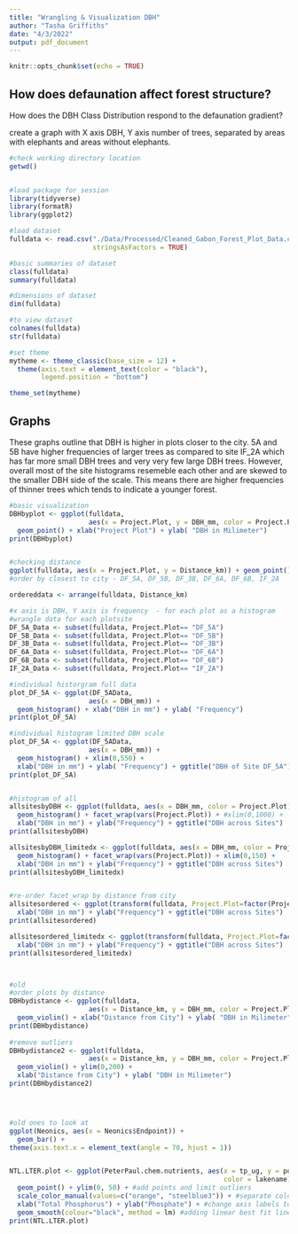```yaml
---
title: "Wrangling & Visualization DBH"
author: "Tasha Griffiths"
date: "4/3/2022"
output: pdf_document
---
```


```r
knitr::opts_chunk$set(echo = TRUE)
```

## How does defaunation affect forest structure? 

How does the DBH Class Distribution respond to the defaunation gradient?

create a graph with X axis DBH, Y axis number of trees, separated by areas with elephants and areas without elephants. 

```r

#check working directory location
getwd()


#load package for session
library(tidyverse)
library(formatR)
library(ggplot2)

#load dataset
fulldata <- read.csv("./Data/Processed/Cleaned_Gabon_Forest_Plot_Data.csv", 
                     stringsAsFactors = TRUE)

#basic summaries of dataset
class(fulldata)
summary(fulldata)

#dimensions of dataset
dim(fulldata)

#to view dataset
colnames(fulldata)
str(fulldata)

#set theme
mytheme <- theme_classic(base_size = 12) + 
  theme(axis.text = element_text(color = "black"), 
        legend.position = "bottom")

theme_set(mytheme)

```

## Graphs

These graphs outline that DBH is higher in plots closer to the city. 5A and 5B have higher frequencies of larger trees as compared to site IF_2A which has far more small DBH trees and very very few large DBH trees. However, overall most of the site histograms resemeble each other and are skewed to the smaller DBH side of the scale. This means there are higher frequencies of thinner trees which tends to indicate a younger forest. 

```r

#basic visualization
DBHbyplot <- ggplot(fulldata, 
                    aes(x = Project.Plot, y = DBH_mm, color = Project.Plot)) +
  geom_point() + xlab("Project Plot") + ylab( "DBH in Milimeter")
print(DBHbyplot)


#checking distance  
ggplot(fulldata, aes(x = Project.Plot, y = Distance_km)) + geom_point()
#order by closest to city - DF_5A, DF_5B, DF_3B, DF_6A, DF_6B, IF_2A

ordereddata <- arrange(fulldata, Distance_km)

#x axis is DBH, Y axis is frequency  - for each plot as a histogram
#wrangle data for each plotsite
DF_5A_Data <- subset(fulldata, Project.Plot== "DF_5A")
DF_5B_Data <- subset(fulldata, Project.Plot== "DF_5B")
DF_3B_Data <- subset(fulldata, Project.Plot== "DF_3B")
DF_6A_Data <- subset(fulldata, Project.Plot== "DF_6A")
DF_6B_Data <- subset(fulldata, Project.Plot== "DF_6B")
IF_2A_Data <- subset(fulldata, Project.Plot== "IF_2A")

#individual historgram full data
plot_DF_5A <- ggplot(DF_5AData, 
                    aes(x = DBH_mm)) +
  geom_histogram() + xlab("DBH in mm") + ylab( "Frequency")
print(plot_DF_5A)

#individual histogram limited DBH scale
plot_DF_5A <- ggplot(DF_5AData, 
                    aes(x = DBH_mm)) +
  geom_histogram() + xlim(0,550) +
  xlab("DBH in mm") + ylab( "Frequency") + ggtitle("DBH of Site DF_5A")
print(plot_DF_5A)


#histogram of all
allsitesbyDBH <- ggplot(fulldata, aes(x = DBH_mm, color = Project.Plot)) +
  geom_histogram() + facet_wrap(vars(Project.Plot)) + #xlim(0,1000) +
  xlab("DBH in mm") + ylab("Frequency") + ggtitle("DBH across Sites")
print(allsitesbyDBH)

allsitesbyDBH_limitedx <- ggplot(fulldata, aes(x = DBH_mm, color = Project.Plot)) +
  geom_histogram() + facet_wrap(vars(Project.Plot)) + xlim(0,150) +
  xlab("DBH in mm") + ylab("Frequency") + ggtitle("DBH across Sites")
print(allsitesbyDBH_limitedx)


#re-order facet_wrap by distance from city
allsitesordered <- ggplot(transform(fulldata, Project.Plot=factor(Project.Plot, levels=c("DF_5A", "DF_5B", "DF_3B", "DF_6A", "DF_6B", "IF_2A")))) + geom_histogram(aes(x = DBH_mm, color = Project.Plot)) + facet_wrap(vars(Project.Plot)) +
  xlab("DBH in mm") + ylab("Frequency") + ggtitle("DBH across Sites")
print(allsitesordered)

allsitesordered_limitedx <- ggplot(transform(fulldata, Project.Plot=factor(Project.Plot, levels=c("DF_5A", "DF_5B", "DF_3B", "DF_6A", "DF_6B", "IF_2A")))) + geom_histogram(aes(x = DBH_mm, color = Project.Plot)) + facet_wrap(vars(Project.Plot)) + xlim(0,150) +
  xlab("DBH in mm") + ylab("Frequency") + ggtitle("DBH across Sites")
print(allsitesordered_limitedx)



#old
#order plots by distance
DBHbydistance <- ggplot(fulldata, 
                    aes(x = Distance_km, y = DBH_mm, color = Project.Plot)) +
  geom_violin() + xlab("Distance from City") + ylab( "DBH in Milimeter")
print(DBHbydistance)
  
#remove outliers
DBHbydistance2 <- ggplot(fulldata, 
                    aes(x = Distance_km, y = DBH_mm, color = Project.Plot)) +
  geom_violin() + ylim(0,200) + 
  xlab("Distance from City") + ylab( "DBH in Milimeter")
print(DBHbydistance2)




#old ones to look at
ggplot(Neonics, aes(x = Neonics$Endpoint)) +
  geom_bar() +
theme(axis.text.x = element_text(angle = 70, hjust = 1))


NTL.LTER.plot <- ggplot(PeterPaul.chem.nutrients, aes(x = tp_ug, y = po4, 
                                                      color = lakename)) + 
  geom_point() + ylim(0, 50) + #add points and limit outliers
  scale_color_manual(values=c("orange", "steelblue3")) + #separate colors for each lake
  xlab("Total Phosphorus") + ylab("Phosphate") + #change axis labels to be more clear 
  geom_smooth(colour="black", method = lm) #adding linear best fit line
print(NTL.LTER.plot)

```


